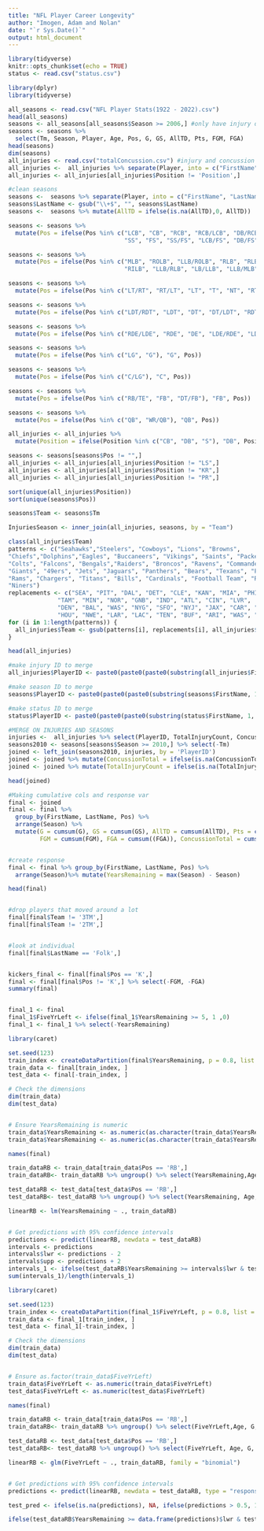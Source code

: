 ```yaml
---
title: "NFL Player Career Longevity"
author: "Imogen, Adam and Nolan"
date: "`r Sys.Date()`"
output: html_document
---
```


```r
library(tidyverse)
knitr::opts_chunk$set(echo = TRUE)
status <- read.csv("status.csv")

```

```r
library(dplyr)
library(tidyverse)
```


```r
all_seasons <- read.csv("NFL Player Stats(1922 - 2022).csv")
head(all_seasons)
seasons <- all_seasons[all_seasons$Season >= 2006,] #only have injury data from 2006 onwards
seasons <- seasons %>%
  select(Tm, Season, Player, Age, Pos, G, GS, AllTD, Pts, FGM, FGA)
head(seasons)
dim(seasons)
all_injuries <- read.csv("totalConcussion.csv") #injury and concussion by player and year
all_injuries <-  all_injuries %>% separate(Player, into = c("FirstName", "LastName"), sep = " ")
all_injuries <- all_injuries[all_injuries$Position != 'Position',]

#clean seasons
seasons <-  seasons %>% separate(Player, into = c("FirstName", "LastName"), sep = " ")
seasons$LastName <- gsub("\\+$", "", seasons$LastName)
seasons <-  seasons %>% mutate(AllTD = ifelse(is.na(AllTD),0, AllTD))


```


```r
seasons <- seasons %>%
  mutate(Pos = ifelse(Pos %in% c("LCB", "CB", "RCB", "RCB/LCB", "DB/RCB", "RCB/LCB/DB", "LCB/RCB", "DB/LCB", "RCB/DB",
                                 "SS", "FS", "SS/FS", "LCB/FS", "DB/FS", "FS/SS", "SS/RLB", "S", "DB"), "DB", Pos))

seasons <- seasons %>%
  mutate(Pos = ifelse(Pos %in% c("MLB", "ROLB", "LLB/ROLB", "RLB", "RLB/MLB", "LOLB", "LLB", "LILB", "LB", "LILB/ROL", 
                                 "RILB", "LLB/RLB", "LB/LLB", "LLB/MLB", "LILB/RIL", "ROLB/LOL", "OLB", "MLB/RLB"), "LB", Pos))

seasons <- seasons %>%
  mutate(Pos = ifelse(Pos %in% c("LT/RT", "RT/LT", "LT", "T", "NT", "RT"), "T", Pos))

seasons <- seasons %>%
  mutate(Pos = ifelse(Pos %in% c("LDT/RDT", "LDT", "DT", "DT/LDT", "RDT", "DL"), "DT", Pos))

seasons <- seasons %>%
  mutate(Pos = ifelse(Pos %in% c("RDE/LDE", "RDE", "DE", "LDE/RDE", "LDE"), "DE", Pos))

seasons <- seasons %>%
  mutate(Pos = ifelse(Pos %in% c("LG", "G"), "G", Pos))

seasons <- seasons %>%
  mutate(Pos = ifelse(Pos %in% c("C/LG"), "C", Pos))

seasons <- seasons %>%
  mutate(Pos = ifelse(Pos %in% c("RB/TE", "FB", "DT/FB"), "FB", Pos))

seasons <- seasons %>%
  mutate(Pos = ifelse(Pos %in% c("QB", "WR/QB"), "QB", Pos))

all_injuries <- all_injuries %>%
  mutate(Position = ifelse(Position %in% c("CB", "DB", "S"), "DB", Position))

seasons <- seasons[seasons$Pos != "",]
all_injuries <- all_injuries[all_injuries$Position != "LS",]
all_injuries <- all_injuries[all_injuries$Position != "KR",]
all_injuries <- all_injuries[all_injuries$Position != "PR",]

sort(unique(all_injuries$Position))
sort(unique(seasons$Pos))


```


```r

seasons$Team <- seasons$Tm

InjuriesSeason <- inner_join(all_injuries, seasons, by = "Team")

class(all_injuries$Team)
patterns <- c("Seahawks","Steelers", "Cowboys", "Lions", "Browns",       
"Chiefs","Dolphins","Eagles", "Buccaneers", "Vikings", "Saints", "Packers",
"Colts", "Falcons", "Bengals","Raiders", "Broncos", "Ravens", "Commanders",
"Giants", "49ers", "Jets", "Jaguars", "Panthers", "Bears", "Texans", "Patriots",
"Rams", "Chargers", "Titans", "Bills", "Cardinals", "Football Team", "Redskins",
"Niners")
replacements <- c("SEA", "PIT", "DAL", "DET", "CLE", "KAN", "MIA", "PHI",
              "TAM", "MIN", "NOR", "GNB", "IND", "ATL", "CIN", "LVR",
              "DEN", "BAL", "WAS", "NYG", "SFO", "NYJ", "JAX", "CAR", "CHI",
              "HOU", "NWE", "LAR", "LAC", "TEN", "BUF", "ARI", "WAS", "WAS", "SFO")
for (i in 1:length(patterns)) {
  all_injuries$Team <- gsub(patterns[i], replacements[i], all_injuries$Team)
}

head(all_injuries)

```


```r
#make injury ID to merge
all_injuries$PlayerID <- paste0(paste0(paste0(substring(all_injuries$FirstName, 1, 1), all_injuries$LastName), all_injuries$Position), all_injuries$Season)

#make season ID to merge
seasons$PlayerID <- paste0(paste0(paste0(substring(seasons$FirstName, 1, 1), seasons$LastName), seasons$Pos), seasons$Season)

#make status ID to merge
status$PlayerID <- paste0(paste0(paste0(substring(status$FirstName, 1, 1), status$LastName), status$Pos), status$Season)
```


```r
#MERGE ON INJURIES AND SEASONS
injuries <-  all_injuries %>% select(PlayerID, TotalInjuryCount, ConcussionTotal)
seasons2010 <- seasons[seasons$Season >= 2010,] %>% select(-Tm)
joined <- left_join(seasons2010, injuries, by = 'PlayerID')
joined <- joined %>% mutate(ConcussionTotal = ifelse(is.na(ConcussionTotal),0, ConcussionTotal))
joined <- joined %>% mutate(TotalInjuryCount = ifelse(is.na(TotalInjuryCount),0, TotalInjuryCount))

head(joined)
```


```r
#Making cumulative cols and response var
final <- joined
final <- final %>%
  group_by(FirstName, LastName, Pos) %>%
  arrange(Season) %>%
  mutate(G = cumsum(G), GS = cumsum(GS), AllTD = cumsum(AllTD), Pts = cumsum(Pts),
         FGM = cumsum(FGM), FGA = cumsum((FGA)), ConcussionTotal = cumsum(ConcussionTotal), TotalInjuryCount = cumsum(TotalInjuryCount))


#create response
final <- final %>% group_by(FirstName, LastName, Pos) %>%
  arrange(Season)%>% mutate(YearsRemaining = max(Season) - Season)

head(final)


#drop players that moved around a lot
final[final$Team != '3TM',]
final[final$Team != '2TM',]


#look at individual
final[final$LastName == 'Folk',]


kickers_final <- final[final$Pos == 'K',]
final <- final[final$Pos != 'K',] %>% select(-FGM, -FGA)
summary(final)


final_1 <- final
final_1$FiveYrLeft <- ifelse(final_1$YearsRemaining >= 5, 1 ,0)
final_1 <- final_1 %>% select(-YearsRemaining)
```

```r
library(caret)

set.seed(123)
train_index <- createDataPartition(final$YearsRemaining, p = 0.8, list = FALSE)
train_data <- final[train_index, ]
test_data <- final[-train_index, ]

# Check the dimensions
dim(train_data)
dim(test_data)


# Ensure YearsRemaining is numeric
train_data$YearsRemaining <- as.numeric(as.character(train_data$YearsRemaining))
train_data$YearsRemaining <- as.numeric(as.character(train_data$YearsRemaining))

names(final)

train_dataRB <- train_data[train_data$Pos == 'RB',] 
train_dataRB<- train_dataRB %>% ungroup() %>% select(YearsRemaining,Age, G, GS, AllTD, Pts, TotalInjuryCount, ConcussionTotal)

test_dataRB <- test_data[test_data$Pos == 'RB',]
test_dataRB<- test_dataRB %>% ungroup() %>% select(YearsRemaining, Age, G, GS, AllTD, Pts, TotalInjuryCount, ConcussionTotal)

linearRB <- lm(YearsRemaining ~ ., train_dataRB)


# Get predictions with 95% confidence intervals
predictions <- predict(linearRB, newdata = test_dataRB)
intervals <- predictions
intervals$lwr <- predictions - 2
intervals$upp <- predictions + 2
intervals_1 <- ifelse(test_dataRB$YearsRemaining >= intervals$lwr & test_dataRB$YearsRemaining <= intervals$upp, 1, 0)
sum(intervals_1)/length(intervals_1)


```

```r
library(caret)

set.seed(123)
train_index <- createDataPartition(final_1$FiveYrLeft, p = 0.8, list = FALSE)
train_data <- final_1[train_index, ]
test_data <- final_1[-train_index, ]

# Check the dimensions
dim(train_data)
dim(test_data)


# Ensure as.factor(train_data$FiveYrLeft)
train_data$FiveYrLeft <- as.numeric(train_data$FiveYrLeft)
test_data$FiveYrLeft <- as.numeric(test_data$FiveYrLeft)

names(final)

train_dataRB <- train_data[train_data$Pos == 'RB',] 
train_dataRB<- train_dataRB %>% ungroup() %>% select(FiveYrLeft,Age, G, GS, AllTD, Pts, TotalInjuryCount, ConcussionTotal)

test_dataRB <- test_data[test_data$Pos == 'RB',]
test_dataRB<- test_dataRB %>% ungroup() %>% select(FiveYrLeft, Age, G, GS, AllTD, Pts, TotalInjuryCount, ConcussionTotal)

linearRB <- glm(FiveYrLeft ~ ., train_dataRB, family = "binomial")


# Get predictions with 95% confidence intervals
predictions <- predict(linearRB, newdata = test_dataRB, type = "response")

test_pred <- ifelse(is.na(predictions), NA, ifelse(predictions > 0.5, 1, 0))

ifelse(test_dataRB$YearsRemaining >= data.frame(predictions)$lwr & test_dataRB$YearsRemaining <= data.frame(predictions)$upr, 1, 0)


```




